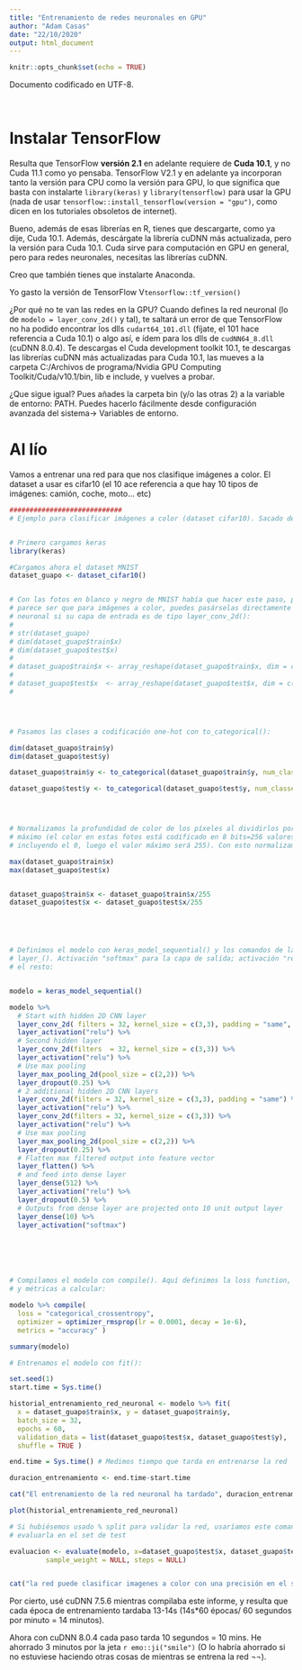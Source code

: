 ```yaml
---
title: "Entrenamiento de redes neuronales en GPU"
author: "Adam Casas"
date: "22/10/2020"
output: html_document
---
```


```r
knitr::opts_chunk$set(echo = TRUE)
```

Documento codificado en UTF-8.

<br>


# Instalar TensorFlow

Resulta que TensorFlow __versión 2.1__ en adelante requiere de __Cuda 10.1__, y no Cuda 11.1 como yo pensaba. TensorFlow  V2.1 y en adelante ya incorporan tanto la versión para CPU como la versión para GPU, lo que significa que basta con instalarte `library(keras)` y `library(tensorflow)` para usar la GPU (nada de usar `tensorflow::install_tensorflow(version = "gpu")`, como dicen en los tutoriales obsoletos de internet).

Bueno, además de esas librerías en R, tienes que descargarte, como ya dije, Cuda 10.1. Además, descárgate la librería cuDNN más actualizada, pero la versión para Cuda 10.1. Cuda sirve para computación en GPU en general, pero para redes neuronales, necesitas las librerías cuDNN.

Creo que también tienes que instalarte Anaconda.

Yo gasto la versión de TensorFlow V`tensorflow::tf_version()`

¿Por qué no te van las redes en la GPU? Cuando defines la red neuronal (lo de `modelo = layer_conv_2d()` y tal), te saltará un error de que TensorFlow no ha podido encontrar los dlls `cudart64_101.dll` (fíjate, el 101 hace referencia a Cuda 10.1) o algo así, e ídem para los dlls de `cudNN64_8.dll` (cuDNN 8.0.4). Te descargas el Cuda development toolkit 10.1, te descargas las librerías cuDNN más actualizadas para Cuda 10.1, las mueves a la carpeta C:/Archivos de programa/Nvidia GPU Computing Toolkit/Cuda/v10.1/bin, lib e include, y vuelves a probar.

¿Que sigue igual? Pues añades la carpeta bin (y/o las otras 2) a la variable de entorno: PATH. Puedes hacerlo fácilmente desde configuración avanzada del sistema-> Variables de entorno.

# Al lío

Vamos a entrenar una red para que nos clasifique imágenes a color. El dataset a usar es cifar10 (el 10 ace referencia a que hay 10 tipos de imágenes: camión, coche, moto... etc)

```r
############################
# Ejemplo para clasificar imágenes a color (dataset cifar10). Sacado de https://rpubs.com/HeatWave2019/537744


# Primero cargamos keras
library(keras)

#Cargamos ahora el dataset MNIST
dataset_guapo <- dataset_cifar10()


# Con las fotos en blanco y negro de MNIST había que hacer este paso, pero
# parece ser que para imágenes a color, puedes pasárselas directamente a la red
# neuronal si su capa de entrada es de tipo layer_conv_2d():
#
# str(dataset_guapo)
# dim(dataset_guapo$train$x)
# dim(dataset_guapo$test$x)
# 
# dataset_guapo$train$x <- array_reshape(dataset_guapo$train$x, dim = c(60000, 28*28), order = "F")
# 
# dataset_guapo$test$x  <- array_reshape(dataset_guapo$test$x, dim = c(10000, 28*28), order = "F")
# 




# Pasamos las clases a codificación one-hot con to_categorical():

dim(dataset_guapo$train$y)
dim(dataset_guapo$test$y)

dataset_guapo$train$y <- to_categorical(dataset_guapo$train$y, num_classes = 10)

dataset_guapo$test$y <- to_categorical(dataset_guapo$test$y, num_classes = 10)




# Normalizamos la profundidad de color de los píxeles al dividirlos por su valor
# máximo (el color en estas fotos está codificado en 8 bits=256 valores,
# incluyendo el 0, luego el valor máximo será 255). Con esto normalizamos los píxeles del rango [0,255] al rango [0,1]

max(dataset_guapo$train$x)
max(dataset_guapo$test$x)


dataset_guapo$train$x <- dataset_guapo$train$x/255
dataset_guapo$test$x <- dataset_guapo$test$x/255





# Definimos el modelo con keras_model_sequential() y los comandos de la familia
# layer_(). Activación "softmax" para la capa de salida; activación "relu" para
# el resto:


modelo = keras_model_sequential()

modelo %>%
  # Start with hidden 2D CNN layer 
  layer_conv_2d( filters = 32, kernel_size = c(3,3), padding = "same", input_shape = c(32, 32, 3) ) %>%
  layer_activation("relu") %>%
  # Second hidden layer
  layer_conv_2d(filters  = 32, kernel_size = c(3,3)) %>%
  layer_activation("relu") %>%
  # Use max pooling
  layer_max_pooling_2d(pool_size = c(2,2)) %>%
  layer_dropout(0.25) %>%
  # 2 additional hidden 2D CNN layers
  layer_conv_2d(filters = 32, kernel_size = c(3,3), padding = "same") %>%
  layer_activation("relu") %>%
  layer_conv_2d(filters = 32, kernel_size = c(3,3)) %>%
  layer_activation("relu") %>%
  # Use max pooling 
  layer_max_pooling_2d(pool_size = c(2,2)) %>%
  layer_dropout(0.25) %>%
  # Flatten max filtered output into feature vector
  layer_flatten() %>%
  # and feed into dense layer
  layer_dense(512) %>%
  layer_activation("relu") %>%
  layer_dropout(0.5) %>%
  # Outputs from dense layer are projected onto 10 unit output layer
  layer_dense(10) %>%
  layer_activation("softmax")






# Compilamos el modelo con compile(). Aquí definimos la loss function, optimizer
# y métricas a calcular:

modelo %>% compile(
  loss = "categorical_crossentropy",
  optimizer = optimizer_rmsprop(lr = 0.0001, decay = 1e-6),
  metrics = "accuracy" )

summary(modelo)
```


```r
# Entrenamos el modelo con fit():

set.seed(1)
start.time = Sys.time()

historial_entrenamiento_red_neuronal <- modelo %>% fit(
  x = dataset_guapo$train$x, y = dataset_guapo$train$y,
  batch_size = 32,
  epochs = 60,
  validation_data = list(dataset_guapo$test$x, dataset_guapo$test$y),
  shuffle = TRUE )

end.time = Sys.time() # Medimos tiempo que tarda en entrenarse la red

duracion_entrenamiento <- end.time-start.time

cat("El entrenamiento de la red neuronal ha tardado", duracion_entrenamiento)
```

```r
plot(historial_entrenamiento_red_neuronal)

# Si hubiésemos usado % split para validar la red, usaríamos este comando para
# evaluarla en el set de test

evaluacion <- evaluate(modelo, x=dataset_guapo$test$x, dataset_guapo$test$y, batch_size = 32, verbose = 1,
         sample_weight = NULL, steps = NULL)


cat("la red puede clasificar imagenes a color con una precisión en el set de evaluación del", historial_entrenamiento_red_neuronal$metrics$val_accuracy[40]*100, "% y una precisión en el set de test del", evaluacion[2]*100, "%.")
```

Por cierto, usé cuDNN 7.5.6 mientras compilaba este informe, y resulta que cada época de entrenamiento tardaba 13-14s (14s*60 épocas/ 60 segundos por minuto = 14 minutos).

Ahora con cuDNN 8.0.4 cada paso tarda 10 segundos = 10 mins.  He ahorrado 3 minutos por la jeta `r emo::ji("smile")` (O lo habría ahorrado si no estuviese haciendo otras cosas de mientras se entrena la red ¬¬).